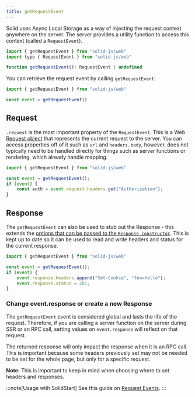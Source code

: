 ```yaml
---
title: getRequestEvent
---
```


Solid uses Async Local Storage as a way of injecting the request context anywhere on the server.
The server provides a utility function to access this context
(called a `RequestEvent`).

```js
import { getRequestEvent } from "solid-js/web"
import type { RequestEvent } from "solid-js/web"

function getRequestEvent(): RequestEvent | undefined
```

You can retrieve the request event by calling `getRequestEvent`:

```js
import { getRequestEvent } from "solid-js/web"

const event = getRequestEvent()
```

## Request

`.request` is the most important property of the `RequestEvent`.
This is a Web [Request object](https://developer.mozilla.org/en-US/docs/Web/API/Request) that represents the current request to the server.
You can access properties off of it such as `url` and `headers`.
 `body`, however, does not typically need to be handled directly for things such as server functions or rendering, which already handle mapping.

```js
import { getRequestEvent } from "solid-js/web"

const event = getRequestEvent();
if (event) {
	const auth = event.request.headers.get("Authorization");
}
```

## Response

The `getRequestEvent` can also be used to stub out the Response - this extends the [options that can be passed to the `Response constructor`](https://developer.mozilla.org/en-US/docs/Web/API/Response/Response#options).
This is kept up to date so it can be used to read and write headers and status for the current response.

```js
import { getRequestEvent } from "solid-js/web"

const event = getRequestEvent();
if (event) {
	event.response.headers.append("Set-Cookie", "foo=hello");
	event.response.status = 201;
}
```

### Change event.response or create a new Response

The `getRequestEvent` event is considered global and lasts the life of the request.
Therefore, if you are calling a server function on the server during SSR or an RPC call, setting values on `event.response` will reflect on that request.

The returned response will only impact the response when it is an RPC call.
This is important because some headers previously set may not be needed to be set for the whole page, but only for a specific request.

**Note:** This is important to keep in mind when choosing where to set headers and responses.

:::note[Usage with SolidStart]
	See this guide on [Request
	Events](/solid-start/advanced/request-events).
:::
